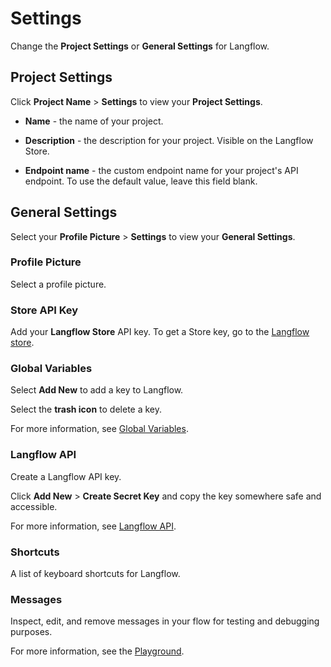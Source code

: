 # Settings

Change the **Project Settings** or **General Settings** for Langflow.

## Project Settings

Click **Project Name** > **Settings** to view your **Project Settings**.

* **Name** - the name of your project.

* **Description** - the description for your project.
Visible on the Langflow Store.

* **Endpoint name** - the custom endpoint name for your project's API endpoint.
To use the default value, leave this field blank.

## General Settings

Select your **Profile Picture** > **Settings** to view your **General Settings**.

### Profile Picture

Select a profile picture.

### Store API Key

Add your **Langflow Store** API key.
To get a Store key, go to the [Langflow store](https://www.langflow.store/).

### Global Variables

Select **Add New** to add a key to Langflow.

Select the **trash icon** to delete a key.

For more information, see [Global Variables](./global-env).

### Langflow API

Create a Langflow API key.

Click **Add New** > **Create Secret Key** and copy the key somewhere safe and accessible.

For more information, see [Langflow API](./api).

### Shortcuts

A list of keyboard shortcuts for Langflow.

### Messages

Inspect, edit, and remove messages in your flow for testing and debugging purposes.

For more information, see the [Playground](./playground).
